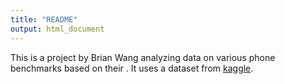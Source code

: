 ```yaml
---
title: "README"
output: html_document
---
```


This is a project by Brian Wang analyzing data on various phone benchmarks based on their . It uses 
a dataset from [kaggle](https://www.kaggle.com/datasets/alanjo/smartphone-processors-ranking?resource=download).
